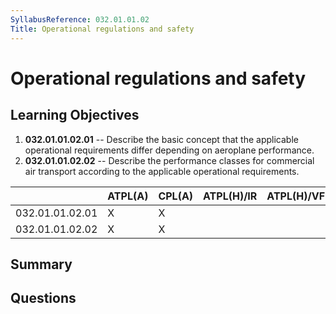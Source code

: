 ```yaml
---
SyllabusReference: 032.01.01.02
Title: Operational regulations and safety
---
```


# Operational regulations and safety

## Learning Objectives

1. **032.01.01.02.01** -- Describe the basic concept that the applicable
   operational requirements differ depending on aeroplane performance.
2. **032.01.01.02.02** -- Describe the performance classes for commercial air
   transport according to the applicable operational requirements.

|                 | ATPL(A) | CPL(A) | ATPL(H)/IR | ATPL(H)/VFR | CPL(H) | IR  | CBIR(A) |
| --------------- | ------- | ------ | ---------- | ----------- | ------ | --- | ------- |
| 032.01.01.02.01 | X       | X      |            |             |        |     |         |
| 032.01.01.02.02 | X       | X      |            |             |        |     |         |

## Summary

## Questions
